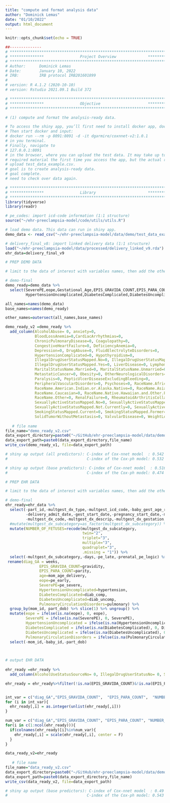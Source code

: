 ```yaml
---
title: "compute and format analysis data"
author: "Dominick Lemas"
date: "01/10/2022"
output: html_document
---
```


```r
knitr::opts_chunk$set(echo = TRUE)
```

```r
##-------------- 
# **************************************************************************** #
# ***************                Project Overview              *************** #
# **************************************************************************** #
# Author:      Dominick Lemas
# Date:        January 10, 2022
# IRB:         IRB protocol IRB201601899  
#
# version: R 4.1.2 (2020-10-10)
# version: Rstudio 2021.09.1 Build 372  

# **************************************************************************** #
# ***************                Objective                     *************** #
# **************************************************************************** #

# (1) compute and format the analysis-ready data.

# To access the shiny app, you’ll first need to install docker app, docker pull dgarmire/coxnnet-v2:1.0.1. 
# Then start docker and input: 
# docker run --rm -p 8091:8091 -d -it dgarmire/coxnnet-v2:1.0.1 
# in you terminal. 
# Finally, navigate to 
# 127.0.0.1:8091 
# in the browser, where you can upload the test data. It may take up to 10 mins to download all 
# required material the first time you access the app, but the actual running time should be very brief.
# upload test_data_example.csv.
# goal is to create analysis-ready data.
# goal complete. 
# need to check over data again. 

```


```r
# **************************************************************************** #
# ***************                Library                       *************** #
# **************************************************************************** #
library(tidyverse)
library(readr)

# pe_codes: import icd-code information (1:1 structure)
source("~/ehr-preeclampsia-model/code/utils/utils.R")

```

```r

# load demo data. This data can run in shiny app. 
demo_data <- read_csv("~/ehr-preeclampsia-model/data/demo/test_data_example.csv")

# delivery_final_v8: import linked delivery data (1:1 structure)
load("~/ehr-preeclampsia-model/data/processed/delivery_linked_v9.rda")
ehr_data=delivery_final_v9

```

```r

# PREP DEMO DATA

# limit to the data of interest with variables names, then add the other variables as "empty" data with 0. 

# demo-final
demo_ready=demo_data %>%
  select(SeverePE,eope,Gestational_Age,EPIS_GRAVIDA_COUNT,EPIS_PARA_COUNT,NUMBER_OF_FETUSES,
         HypertensionUncomplicated,DiabetesComplicated,DiabetesUncomplicated,PulmonaryCirculationDisorders,age)

all_names=names(demo_data)
base_names=names(demo_ready)

other_names=outersect(all_names,base_names)

demo_ready_v2 =demo_ready %>%
  add_column(AlcoholAbuse= 0, anxiety=0,
             BloodLossAnemia=0,CardiacArrhythmias=0,
             ChronicPulmonaryDisease=0, Coagulopathy=0,
             CongestiveHeartFailure=0, DeficiencyAnemia=0,
             Depression=0, DrugAbuse=0, FluidElectrolyteDisorders=0,
             HypertensionComplicated=0, Hypothyroidism=0,
             IllegalDrugUserStatusMapped.No=0, IllegalDrugUserStatusMapped.Not.Asked=0,
             IllegalDrugUserStatusMapped.Yes=0, LiverDisease=0, Lymphoma=0,
             MaritalStatusName.Married=0, MaritalStatusName.Unmarried=0,
             MetastaticCancer=0, Obesity=0, OtherNeurologicalDisorders=0,
             Paralysis=0, PepticUlcerDiseaseExcludingBleeding=0,
             PeripheralVascularDisorders=0, Psychoses=0, RaceName.African.American=0,
             RaceName.American.Indian.or.Alaska.Native=0, RaceName.Asian=0, 
             RaceName.Caucasian=0, RaceName.Native.Hawaiian.and.Other.Pacific.Islander=0,
             RaceName.Other=0, RenalFailure=0, RheumatoidArthritisCollagenVascularDiseases=0,
             SexuallyActiveStatusMapped.No=0, SexuallyActiveStatusMapped.Not.Asked=0,
             SexuallyActiveStatusMapped.Not.Currently=0, SexuallyActiveStatusMapped.Yes=0,
             SmokingStatusMapped.Current=0, SmokingStatusMapped.Former=0, SmokingStatusMapped.Never=0,
             SolidTumorWithoutMetastasis=0, ValvularDisease=0, WeightLoss=0, past_pe=0)
   
   # file name
file_name="demo_ready_v2.csv"
data_export_directory=paste0("~/GitHub/ehr-preeclampsia-model/data/demo/") 
data_export_path=paste0(data_export_directory,file_name)
write_csv(demo_ready_v1, file=data_export_path)

# shiny ap output (all predictors): C-index of Cox-nnet model  : 0.542 
#                                   C-index of the Cox-ph model: 0.532

# shiny ap output (base predictors): C-index of Cox-nnet model  : 0.516 
#                                   C-index of the Cox-ph model: 0.474

```

```r

# PREP EHR DATA

# limit to the data of interest with variables names, then add the other variables as "empty" data with 0. 

# demo-final
ehr_ready=ehr_data %>%
  select(-part_id,-multgest_dx_type,-multgest_icd_code,-baby_gest_age_raw,
         -delivery_admit_date,-gest_start_date,-pregnancy_start_date,-multgest_dx_date,
         -multgest_dx_code,-multgest_dx_descrip,-multgest_dx_gestation,-multgest_dx_category,-perinatal_dx_date) %>%
  #mutate(multgest_dx_subcategory=as_factor(multgest_dx_subcategory)) %>%
  mutate(NUMBER_OF_FETUSES=recode(multgest_dx_subcategory,
                                  twin="2", 
                                  triplet="3",
                                  multiple="3",
                                  quadruplet="3",
                                  .missing = "1")) %>%
  select(-multgest_dx_subcategory,-days,-pe_late,-prenatal_pe_logic) %>%
 rename(diag_GA = weeks, 
               EPIS_GRAVIDA_COUNT=gravidity,
               EPIS_PARA_COUNT=parity, 
               age=mom_age_delivery,
               eope=pe_early,
               SeverePE=pe_severe,
               HypertensionUncomplicated=hypertension,
               DiabetesComplicated=diab_comp,
               DiabetesUncomplicated=diab_uncomp,
               PulmonaryCirculationDisorders=pulmonary) %>%
  group_by(mom_id, part_dob) %>% slice(1) %>% ungroup() %>%
  mutate(eope = ifelse(is.na(eope), 0, eope),
         SeverePE = ifelse(is.na(SeverePE), 0, SeverePE),
         HypertensionUncomplicated = ifelse(is.na(HypertensionUncomplicated), 0, HypertensionUncomplicated),
         DiabetesComplicated = ifelse(is.na(DiabetesComplicated), 0, DiabetesComplicated),
         DiabetesUncomplicated = ifelse(is.na(DiabetesUncomplicated), 0, DiabetesUncomplicated),
         PulmonaryCirculationDisorders = ifelse(is.na(PulmonaryCirculationDisorders), 0, PulmonaryCirculationDisorders)) %>%
  select(-mom_id,-baby_id,-part_dob)

  

```  

```r

# output EHR DATA
  
ehr_ready =ehr_ready %>%
  add_column(AlcoholUseStatusSourceNo= 0, IllegalDrugUserStatusNo= 0, SexuallyActiveStatusSourceNever= 0, SexuallyActiveStatusSourceNo = 0, SexuallyActiveStatusSourceNot.Currently= 0, SexuallyActiveStatusSourceYes =0)

ehr_ready = ehr_ready%>%filter(!is.na(EPIS_GRAVIDA_COUNT)&!is.na(EPIS_PARA_COUNT)&!is.na(NUMBER_OF_FETUSES)&!is.na(diag_GA))


int_var = c("diag_GA","EPIS_GRAVIDA_COUNT",  "EPIS_PARA_COUNT",  "NUMBER_OF_FETUSES","age")
for (i in int_var){
  ehr_ready[,i] = as.integer(unlist(ehr_ready[,i]))
}

num_var = c("diag_GA","EPIS_GRAVIDA_COUNT", "EPIS_PARA_COUNT", "NUMBER_OF_FETUSES","age")
for(i in c(1:ncol(ehr_ready))){
  if(colnames(ehr_ready)[i]%in%num_var){
    ehr_ready[,i] = scale(ehr_ready[,i], center = F)
  }
}

data_ready_v2=ehr_ready
   
   # file name
file_name="data_ready_v2.csv"
data_export_directory=paste0("~/GitHub/ehr-preeclampsia-model/data/demo/") 
data_export_path=paste0(data_export_directory,file_name)
write_csv(data_ready_v2, file=data_export_path)

# shiny ap output (base predictors): C-index of Cox-nnet model  : 0.49 
#                                   C-index of the Cox-ph model: 0.543

```